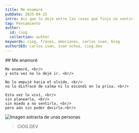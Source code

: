```yaml
---
title: Me enamoré
pubDate: 2025-04-15
intro: Así que lo dejé entre las cosas que finjo no sentir.
tag: Pensamiento
author:
  id: ciog
  collection: author
keywords: ciog, frases, emociones, carlos ivan, blog
authorSEO: carlos ivan, ivan ochoa, ciog.dev
---
```



<div class="frase__container">
   ## Me enamoré

    Me enamoré, <br/>
    y esta vez no lo dejé ir. <br/>

    No lo empujé hacia el olvido, <br/>
    no lo disfracé de calma ni lo escondí en la prisa. <br/>

    Esta vez lo viví, <br/>
    sin planearlo, <br/>
    sin miedo a no sentirlo, <br/>
    pero aún sin poder decirlo.<br/>
  
  <Image src="https://ciog.dev/_astro/nunca-fui-testigo.CTdqSY10_1aO3KI.webp" width={400} height={200} alt="Imagen astracta de unas personas"/>
</div>

> CIOG.DEV